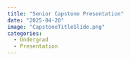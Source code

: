 ```yaml
---
title: "Senior Capstone Presentation"
date: "2025-04-20"
image: "CapstoneTitleSlide.png"
categories:
  - Undergrad
  - Presentation
---
```


